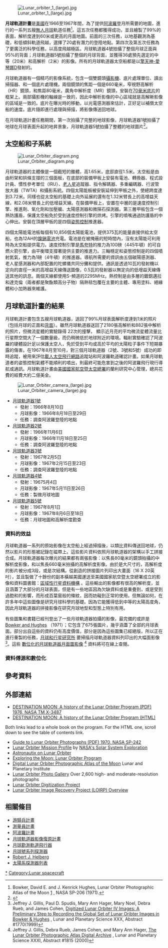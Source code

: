 [[File:Lunar_orbiter_1_(large).jpg|thumb]]

'''月球軌道計畫'''是[[美國|美國]]在1966至1967年間，為了提供[[阿波羅計畫|阿波羅]]登月所需要的地圖，進行的一系列五艘[[無人太空船任務|無人]][[月球|月球]]軌道任務<ref>Bowker, David E. and J. Kenrick Hughes, Lunar Orbiter Photographic Atlas of the Moon [http://www.lpi.usra.edu/resources/lunar_orbiter/book/lopam.pdf] {{Wayback|url=http://www.lpi.usra.edu/resources/lunar_orbiter/book/lopam.pdf |date=20160303170437 }}, NASA SP-206 (1971).</ref>。這五次任務都獲得成功，並且繪製了99%的表面，解析度達到60米或更高的月面地圖。前面的三次任務，以地基觀測為基礎，和低傾斜軌道飛越，選擇了20處有潛力的登陸地點。第四次及第五次任務為了更廣泛的科學任務，以高度飛越極區。月球軌道器4號拍攝了整個月球正面與95%的背面；月球軌道器5號拍攝了整個的月球背面，並獲得36處預先選定的中等（20米）和高解析（2米）的影像。所有的月球軌道器太空船都是以[[擎天神-愛琴娜|擎天神-愛琴娜]]D發射的。

月球軌道器有一個精巧的影像系統，包含一個雙鏡頭[[攝影機|攝影機]]、底片處理單位、讀出掃描器、和一個底片處理機。兩個鏡頭的焦距一個是660毫米，窄視野高解析（HR）鏡頭，和焦距80毫米，廣角中解析度（MR）鏡頭，安裝在[[70毫米底片|70毫米底片]]的框架上。兩部攝影機的軸線是一致的，因此中解析影像的中心區域就是高解晰影像的區域是一致的。底片在曝光時的移動，以光電感測器來估計，正好足以補償太空船的速度。底片隨即進行處理與掃描，將影像傳送回地球。

在月球軌道計畫任務期間，第一次拍攝了完整的地球影像，月球軌道器1號拍攝了地球在月球表面升起的地昇景象，月球軌道器5號拍攝了整體的地球圖片<ref>{{cite web <!--| image-url=http://history.nasa.gov/SP-4308/p352a.jpg -->|url=http://history.nasa.gov/SP-4308/ch10.htm#352 |title=Whole Earth |work=Lunar Orbiter V |publisher=NASA |date=August 8, 1967 |page=352 |quote=Clearly visible on the left side of the globe is the eastern half of Africa and the entire Arabian peninsula. |accessdate=2008-12-24}}</ref>。

== 太空船和子系統 == 
[[File:Lunar_Orbiter_diagram.png|thumb]]

月球軌道器的主體像是一個截短的錐體，高1.65米，底部直徑1.5米。太空船是由由桁架和拱條支撐的三個面板，在底部的裝備甲板上安裝有電池、轉換器、程式設計員、慣性參考單位（IRU）、[[老人星|老人星]]追蹤器、指令解碼器、多重編碼器、行波管放大器（TWTA）和攝影系統。四個太陽能板被安裝延伸到甲板之外，使總跨度達到3.72米。同樣也從太空船的基礎上向外延展的還有在1.32米臂長上的高增益天線，和2.08米臂長上的低增益天線。在裝備甲板上，安置在中層的是速度控制引擎、推進劑、氧化劑和加壓艙、太陽感測器和微隕石探測器。第三層甲板包含一個熱防護盾，保護太空船免於受到速度控制引擎的烘烤。引擎的噴嘴通過防護盾的中心伸出。安裝在頂層甲板的是四個[[姿態控制系統|姿態控制]]推進器。

四個太陽能電池板每個有10,856個太陽能電池，提供375瓦的能量直接供給太空船，也為12AH的[[鎳鎘電池|鎳鎘電池]]充電。電池是在被掩蔽的短時間內，沒有太陽能可利用時為太空船提供電力。速度控制引擎是[[馬夸特|馬夸特]]的推力為100磅（445牛頓）的可自燃火箭引擎，由平衡環支撐著提供主要的推進力。三軸穩定和姿態控制是的四個噴射氮氣，推力為1磅（4牛頓）的推進器。導航所需要的資訊由五個碳陽感測器、老人星感測器和內部配置的陀螺儀共同分攤和提供。通訊是透過10瓦的發射機以定向的直徑一米的高增益天線傳送圖像，0.5瓦的發射器以無定向的低增益天線傳送其他的訊息。兩個天線都使用S-頻道的2295MHz。熱控制是由多層的鍍鋁邁拉和達克倫（兩者都是聚酯類高分子物）隔熱毯包覆在主要的主體、專用塗料、絕緣體和小加熱器來維護。

== 月球軌道計畫的結果 ==
月球軌道計畫包含五艘月球軌道器，送回了99%月球表面解析度達到1米的照片（包括月球的正面和[[月球背面|背面]]）。雖然月球軌道器送回了2180張高解析和882張中解析的照片，但微流星體的實驗錄得 22次的撞擊， 顯示近月亮的平均微流星體流量比行星際空間大了一個數量級，而仍稍微低於地球附近的環境。輻射實驗確認了阿波羅的硬體設計足以保護太空人，免於受到平均或高於平均的太陽粒子事件下短期暴露的傷害。在1967年8月至10月，對三個月球軌道器（2號、3號和5號）成功的即時追蹤，被用來評估[[載人太空飛行網路|載人太空飛行網路]]追蹤站和阿波羅軌道確認計畫。如果月球軌道者的姿態控制氣體不能順利的噴出，則最終可能危害到之後的阿波羅飛行現行導航或通訊。月球軌道計畫由[[美國國家航空暨太空總署|美國國家航空暨太空總署]]的蘭利研究中心管理，總共花費的經費大約二億美金。

[[File:Lunar_Orbiter_camera_(large).jpg|thumb]]

*[[月球軌道器1號|月球軌道器1號]]
**發射：1966年8月10日
**月球影像：1966年8月18日至29日
**任務：調查阿波羅登陸的地點
*[[月球軌道器2號|月球軌道器2號]]
**發射：1966年11月6日
**月球影像：1966年11月18日至25日
**任務：調查阿波羅登陸的地點
*[[月球軌道器3號|月球軌道器3號]]
**發射：1967年2月5日
**月球影像：1967年2月15日至23日
**任務：調查阿波羅登陸的地點
*[[月球軌道器4號|月球軌道器4號]]
**發射：19675月4日
**月球影像：1967年5月11日至26日
**任務：製做月球地圖
*[[月球軌道器5號|月球軌道器5號]]
**發射：1967年8月1日
**月球影像：1967年8月6日至18日
**任務：月球地圖和高解析度勘查

=== 資料的效益 ===
月球軌道器一系列的原始影像在太空船上經過掃描後，以類比資料傳送回地球，仍然以影片的形態被記錄在磁帶上。這些影片資料依照月球軌道器的架構以手工拼接合成。月球軌道器每次曝光的結果都有兩張影像：以焦長80毫米的鏡頭拍攝的中解析度影像，和以焦長660毫米拍攝的高解析度影像。由於是大尺寸的，高解析度的影片被分成3段，或是次結構。從創造的拼接圖片列印出大畫面（16 X 20英吋），並且製做了十餘份的副本橫越美國運送至美國國家航空暨太空總署成立的影像和資料圖書館：[http://www.lpi.usra.edu/library/RPIF/ 區域性行星資料機構] {{Wayback|url=http://www.lpi.usra.edu/library/RPIF/ |date=20210317172610 }}。這些輸出的影像都有很高的解析度，並且涵蓋了大部分的月球表面，但是有一些地區因為欠缺資料或是重疊到，或是受到過飽和的影響，而形成百葉窗般的條紋，因而妨礙到正常的使用。但無論如何，在許多年中這些圖像是研究月球科學的基礎。因為它能獲得低到中等的太陽高度角，因此月球軌道器的拼接影像在研究月球地型和型態上特別有用。 

有些圖集和書籍已經刊登出了一些月球軌道器拍攝的影像，最完備的或許是 [http://www.lpi.usra.edu/resources/lunar_orbiter/book/lopam.pdf Bowker and Hughes] {{Wayback|url=http://www.lpi.usra.edu/resources/lunar_orbiter/book/lopam.pdf |date=20160303170437 }}（1971）；它包含了675張圖片，幾乎涵蓋了全部的月球表面。部分出自這些的資料仍有高度價值，部分是因為這些圖集已經絕版，所以正在進行重製的任務，[http://www.lpi.usra.edu/ 月球和行星研究所] {{Wayback|url=http://www.lpi.usra.edu/ |date=20151127001853 }} 要掃描月球軌道器資料列印出的大幅面影像<ref>Jeffrey J. Gillis, Paul D. Spudis, Mary Ann Hager, Mary Noel, Debra Rueb, and James Cohen, [http://www.lpi.usra.edu/meetings/LPSC99/pdf/1770.pdf Digitized Lunar Orbiter IV Images:  A Preliminary Step to Recording the Global Set of Lunar Oribter Images in Bowker & Hughes] {{Wayback|url=http://www.lpi.usra.edu/meetings/LPSC99/pdf/1770.pdf |date=20210121031039 }}, Lunar and Planetary Science XXX, Abstract #1770(1999)</ref>。這些 [http://www.lpi.usra.edu/resources/lunar_orbiter/ 數位化的月球軌道器月面圖影像] {{Wayback|url=http://www.lpi.usra.edu/resources/lunar_orbiter/ |date=20151107065145 }}<ref>Jeffrey J. Gillis, Debra Rueb, James Cohen, and Mary Ann Hager, [http://www.lpi.usra.edu/meetings/LPSC2000/pdf/1815.pdf The Lunar Orbiter Photographic Atlas Digital Archive] {{Wayback|url=http://www.lpi.usra.edu/meetings/LPSC2000/pdf/1815.pdf |date=20200613091314 }}, Lunar and Planetary Science XXXI, Abstract #1815 (2000)</ref> 資料將可在線上查閱。

=== 資料傅源和數位化 ===
{{main|月球轨道器图像恢复项目}}

== 參考資料 ==
{{reflist}}

== 外部連結 ==
*[http://ntrs.nasa.gov/archive/nasa/casi.ntrs.nasa.gov/19770016195_1977016195.pdf DESTINATION MOON: A history of the Lunar Orbiter Program (PDF) 1976, NASA TM X-3487] {{Wayback|url=http://ntrs.nasa.gov/archive/nasa/casi.ntrs.nasa.gov/19770016195_1977016195.pdf |date=20210211083549 }}
*[http://www.hq.nasa.gov/office/pao/History/TM-3487/top.htm DESTINATION MOON: A history of the Lunar Orbiter Program (HTML)] {{Wayback|url=http://www.hq.nasa.gov/office/pao/History/TM-3487/top.htm |date=20200411153526 }}
Both links lead to a whole book on the program. For the HTML one, scroll down to see the table of contents link.
*[http://ntrs.nasa.gov/archive/nasa/casi.ntrs.nasa.gov/19710026703_1971026703.pdf Guide to Lunar Orbiter Photographs (PDF) 1970, NASA SP-242] {{Wayback|url=http://ntrs.nasa.gov/archive/nasa/casi.ntrs.nasa.gov/19710026703_1971026703.pdf |date=20210317172747 }}
* [https://web.archive.org/web/20151203165801/http://solarsystem.nasa.gov/missions/profile.cfm?MCode=LunarOrb Lunar Orbiter Mission Profile] by [http://solarsystem.nasa.gov NASA's Solar System Exploration]
* [http://www.astronautix.com/craft/lunbiter.htm Astronautix on Lunar Orbiter] {{Wayback|url=http://www.astronautix.com/craft/lunbiter.htm |date=20161222181244 }}
* [http://www.lpi.usra.edu/expmoon/orbiter/orbiter.html Exploring the Moon: Lunar Orbiter Program] {{Wayback|url=http://www.lpi.usra.edu/expmoon/orbiter/orbiter.html |date=20120127001228 }}
*[http://www.lpi.usra.edu/resources/lunar_orbiter/ Digital Lunar Orbiter Photographic Atlas of the Moon] {{Wayback|url=http://www.lpi.usra.edu/resources/lunar_orbiter/ |date=20151107065145 }} Lunar and Planetary Institute
* [http://www.lpi.usra.edu/resources/lunarorbiter/ Lunar Orbiter Photo Gallery] {{Wayback|url=http://www.lpi.usra.edu/resources/lunarorbiter/ |date=20210317172744 }} Over 2,600 high- and moderate-resolution photographs
* [http://astrogeology.usgs.gov/Projects/LunarOrbiterDigitization/ Lunar Orbiter Digitization Project] {{Wayback|url=http://astrogeology.usgs.gov/Projects/LunarOrbiterDigitization/ |date=20111114184145 }}
* [http://www.nasa.gov/topics/moonmars/features/LOIRP/ Lunar Orbiter Image Recovery Project (LOIRP) Overview] {{WebCite|url=https://www.webcitation.org/5xN1DjLG4?url=http://www.nasa.gov/topics/moonmars/features/LOIRP/ |date=20110322084154 |dateformat=iso }}

== 相關條目 ==
{{commons|Category:Lunar Orbiter program}}
*[[游騎兵計畫|游騎兵計畫]]
*[[測量員計畫|測量員計畫]]
*[[阿波羅計畫|阿波羅計畫]]
*[[月球軌道器影像復原計畫|月球軌道器影像復原計畫]]
*[[月球勘測軌道飛行器|月球勘測軌道飛行器]]
*[[月球號系列探測器|月球號系列探測器]]
*[[Robert_J._Helberg|Robert J. Helberg]]
*[[太陽系探測器列表|太陽系探測器列表]]

{{月球軌道計畫|before=[[游騎兵計畫|游騎兵]]|after=''無，see contemporaneous program [[測量員計畫|測量員]]''}}
{{月球任務}}
{{NASA planetary exploration programs}}
{{美国航空航天局太空计划}}

[[Category:月球軌道計畫|*]]
[[Category:Lunar_spacecraft|Category:Lunar spacecraft]]